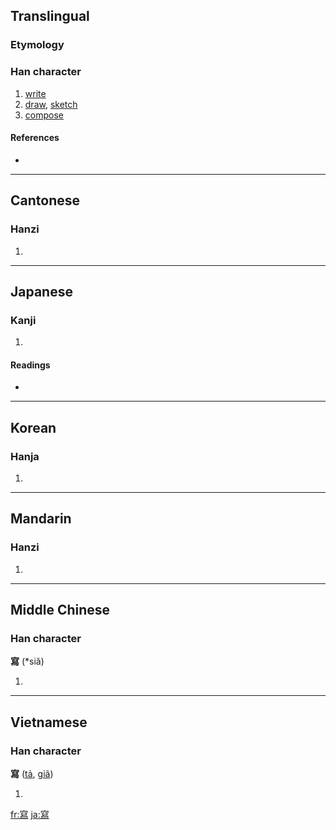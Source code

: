 {{also|写}}
==Translingual==

===Etymology===
{{Han compound|宀|舄|c1=s|c2=p|ls=psc}}

===Han character===
{{Han char|rn=40|rad=宀|as=12|sn=15|four=3032<sub>7</sub>|canj=十竹X火 (JHXF)}}

# [[write]]
# [[draw]], [[sketch]]
# [[compose]]

====References====
* {{Han ref|kx=0292.040|dkj=07320|dj=0578.030|hdz=20953.140|uh=5BEB|ud=23531|bh=BC67|bd=48231}}

----

==Cantonese==

===Hanzi===
{{yue-hanzi|jyut=|y=se2|sim=写}}

# {{defn|Cantonese|sort=宀12}}

----

==Japanese==

===Kanji===
{{ja-kanji|grade=|rs=宀12}}

# {{defn|Japanese}}

====Readings====
* {{ja-readings|on=[[しゃ]] (sha)|kun=[[うつす]] (utsusu)}}

----

==Korean==

===Hanja===
{{ko-hanja|hangeul=사|rv=sa|mr=sa}}

# {{defn|Korean|sort=宀12}}

----

==Mandarin==

===Hanzi===
{{cmn-hanzi|sim=写|pin=[[xiě]] ([[xie3]])|wg=hsieh<sup>3</sup>}}

# {{defn|Mandarin|sort=宀12}}

----

==Middle Chinese==

===Han character===
'''寫''' (*siǎ)<!--asterisk indicates that this is a reconstructed pronunciation-->

# {{defn|Middle Chinese|sort=宀12}}

----

==Vietnamese==

===Han character===
'''寫''' ([[tả]], [[giã]])<!--additional pronunciations given at vi:Wiktionary; why does vi:Wiktionary have more pronunciations than the Nom Foundation database?-->

# {{defn|Vietnamese}}

[[fr:寫]]
[[ja:寫]]